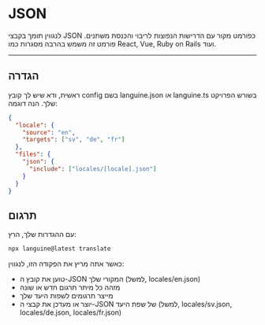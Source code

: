 # JSON

לנגווין תומך בקבצי JSON כפורמט מקור עם הדרישות הנפוצות לריבוי והכנסת משתנים. פורמט זה משמש בהרבה מסגרות כמו React, Vue, Ruby on Rails ועוד.


---


## הגדרה

ראשית, ודא שיש לך קובץ config בשם languine.json או languine.ts בשורש הפרויקט שלך. הנה דוגמה:

```json
{
  "locale": {
    "source": "en",
    "targets": ["sv", "de", "fr"]
  },
  "files": {
    "json": {
      "include": ["locales/[locale].json"]
    }
  }
}

```

## תרגום

עם ההגדרות שלך, הרץ:

```bash
npx languine@latest translate
```

כאשר אתה מריץ את הפקודה הזו, לנגווין:

- טוען את קובץ ה-JSON המקורי שלך (למשל, locales/en.json)
- מזהה כל מיתר תרגום חדש או שונה
- מייצר תרגומים לשפות היעד שלך
- יוצר או מעדכן את קבצי ה-JSON של שפת היעד (למשל, locales/sv.json, locales/de.json, locales/fr.json)
